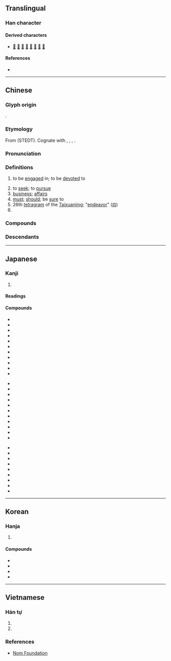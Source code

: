 {{also|务}}
{{character info}}
==Translingual==

===Han character===
{{Han char|rn=19|rad=力|as=09|sn=11|four=18227|canj=NHHES,NHOKS|ids=⿰矛务}}

====Derived characters====
* [[𥊦]] [[奦]] [[㜈]] [[熃]] [[䥐]] [[䳱]] [[蓩]] [[霧]]

====References====
* {{Han ref|kx=0148.200|dkj=02394|dj=0334.040|hdz=42765.090|uh=52D9|ud=21209|bh=B0C8|bd=45256}}

----

==Chinese==
{{zh-forms|s=务}}

===Glyph origin===
{{Han etym}}
{{Han compound|敄|力|c1=p|c2=s|t2=strength|ls=psc}}.

===Etymology===
From {{inh|zh|sit-pro|*mow||to work; to move}} (STEDT). Cognate with {{och-l|懋|to strive}}, {{cog|grt|mo||to move}}, {{cog|kac|'''mu''' ⪤ ə '''mu'''||work; labor}}, {{cog|my|မူ||to pursue some course of action; to act}}.

===Pronunciation===
{{zh-pron
|m=wù
|m-s=
|c=mou6
|c-t=
|g=
|h=pfs=vu
|j=
|mb=
|md=ô
|mn=bū
|mn-t=bhu6
|w=3vu
|x=
|mc=y
|oc=y
|cat=v,n,adv,pn
}}

===Definitions===
{{zh-hanzi}}

# to be [[engaged]] in; to be [[devoted]] to
#: {{zh-x|服務|service}}
# to [[seek]]; to [[pursue]]
# [[business]]; [[affairs]]
# [[must]]; [[should]]; be [[sure]] to
# 26th [[tetragram]] of the [[Taixuanjing]]; "[[endeavor]]" ([[𝌟]])
# {{surname|zh}}

===Compounds===
{{zh-der|內務|務農|務頭|公務|實務|工業服務|務實|不務正業|單務契約|勞務|勞務出口|務求|告知義務|不知務|務期|不達時務|務本|務力|務腳|司務|上線服務|商務仲裁|不知世務|務實去華|債務|債務人|務必|務外|任務|國務總理|勤務召集|不識時務|就業服務|急務|務實生理|務本抑末|公義務|徇務|國務院|劇務|商務|庶務|帳務|不諳事務|常務|家務事|務須|國務|國務會議|工務局|分務|勤務員|公務人員|事務|國務卿|常務委員|家務|公務員|事務所|學務|外務|勞動服務|售後服務|塵務|俗務|世務|大務|外務員|官務|報務|大小事務|勤務|叫醒服務|勤務兵|乘務員|事務官|先務|僑務|不急之務|業務會報|本務|毛舉細務|教務長|服務證|服務業|校務|機務|業務|特務|服務生|服務社|服務連鎖|業務員|瑣務|戰地政務|正務|捨近務遠|稅務人員|撥接服務|港務局|捐華務實|法務部|稅務司|稅務|社會服務|服務|政務|承務|洋務|村務酒|當務之急|社區服務|教務|林務|法務|時務|業務公電|會務|服務員|港務|服務臺|碎務|洋務運動|盡義務|河務|教務主任|村務|服務處|服務站|樹德務滋|知時識務|服務規程|政務官|政務委員|成務|黨務|警務|醫務扶助|警察勤務|義務教育|部務|財務|陳言務去|醫務|識時務|航務|財務報表|賣務場|財務管理|總務|貪多務得|郵務員|義務|鹽務總局|鹽務|鹺務|邊務|醫務人員|鬧家務|農務|要務|雙務契約|識時達務|軍務|除惡務盡|除惡務本|防務|開物成務|雜務|諸務叢脞|選務|酒務|警務處|話務員|職務|虛談廢務|船務|義務兵|務河}}

===Descendants===
{{CJKV||む|무|vụ}}

----

==Japanese==

===Kanji===
{{ja-kanji|grade=5|rs=力09}}

# {{rfdef|ja|sort=力09}}

====Readings====
{{ja-readings
|goon=む
|kanon=ぶ
|kun=つと-める, つと-まる
}}

====Compounds====
{{top3}}
* {{ja-r|役%務|えき%む}}
* {{ja-r|外%務%員|がい%む%いん}}
* {{ja-r|外%務%省|がい%む%しょう}}
* {{ja-r|義%務|ぎ%む}}
* {{ja-r|教%務|きょう%む}}
* {{ja-r|業%務|ぎょう%む}}
* {{ja-r|勤%務|きん%む}}
* {{ja-r|公%務|こう%む}}
* {{ja-r|公%務%員|こう%む%いん}}
* {{ja-r|校%務%員|こう%む%いん}}
* {{ja-r|債%務|さい%む}}
{{mid3}}
* {{ja-r|財%務|ざい%む}}
* {{ja-r|財%務%省|ざい%む%しょう}}
* {{ja-r|雑%務|ざつ%む}}
* {{ja-r|残%務|ざん%む}}
* {{ja-r|事%務|じ%む}}
* {{ja-r|実%務|じつ%む}}
* {{ja-r|職%務|しょく%む}}
* {{ja-r|庶%務|しょ%む}}
* {{ja-r|政%務|せい%む}}
* {{ja-r|責%務|せき%む}}
* {{ja-r|総%務|そう%む}}
{{mid3}}
* {{ja-r|総%務%省|そう%む%しょう}}
* {{ja-r|担%務|たん%む}}
* {{ja-r|内%務%省|ない%む%しょう}}
* {{ja-r|任%務|にん%む}}
* {{ja-r|服%務|ふく%む}}
* {{ja-r|法%務|ほう%む}}
* {{ja-r|用%務|よう%む}}
* {{ja-r|用%務%員|よう%む%いん}}
* {{ja-r|労%務|ろう%む}}
{{bottom}}

----

==Korean==

===Hanja===
{{ko-hanja|힘쓰다|힘쓸|무}}

# {{hanja form of|무|to be [[engaged]] in; to be [[devoted]] to}}

====Compounds====
* {{ko-l|의무|[[duty]]; [[obligation]]|義務}}
* {{ko-l|임무|[[duty]]|任務}}
* {{ko-l|복무|[[service]]|服務}}
* {{ko-l|공무원|[[civil servant]]; [[public servant]]|公務員}}

----

==Vietnamese==

===Hán tự===
{{vi-readings|rs=力09
|hanviet=vụ-Trần (1999)
|nom=mùa-gdhn, múa-btcn
}}

# {{han tu form of|vụ|[[case]], [[affair]]}}
# {{Nom form of|[[vụ]], [[mùa]]|[[season]]}}

===References===
<references/>
*[http://www.nomfoundation.org/common/nom_details.php?codepoint=52d9&img=1&uiLang=vn Nom Foundation]